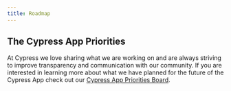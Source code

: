 ```yaml
---
title: Roadmap
---
```


## The Cypress App Priorities

At Cypress we love sharing what we are working on and are always striving to
improve transparency and communication with our community. If you are interested
in learning more about what we have planned for the future of the Cypress App
check out our [Cypress App Priorities Board](https://github.com/orgs/cypress-io/projects/13/views/1).
